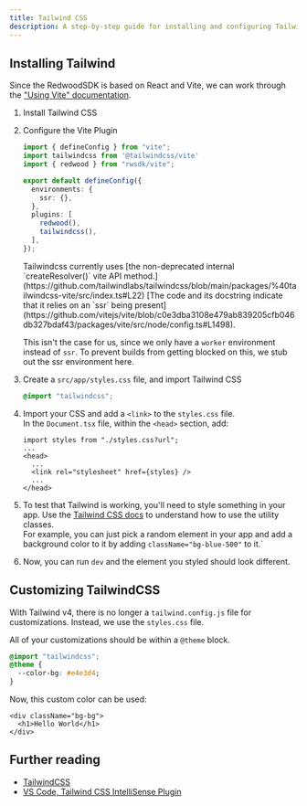 ```yaml
---
title: Tailwind CSS
description: A step-by-step guide for installing and configuring Tailwind CSS v4 in Redwood SDK projects, including customization options and font integration techniques.
---
```




## Installing Tailwind

Since the RedwoodSDK is based on React and Vite, we can work through the ["Using Vite" documentation](https://tailwindcss.com/docs/installation/using-vite).

<Steps>

1. Install Tailwind CSS
    <PackageManagers
      pkg="tailwindcss @tailwindcss/vite"
    />

2. Configure the Vite Plugin
    ```ts ins="import tailwindcss from '@tailwindcss/vite'" ins="tailwindcss()," {3, 12} ins={7-9} title="vite.config.mts"
    import { defineConfig } from "vite";
    import tailwindcss from '@tailwindcss/vite'
    import { redwood } from "rwsdk/vite";

    export default defineConfig({
      environments: {
        ssr: {},
      },
      plugins: [
        redwood(),
        tailwindcss(),
      ],
    });
    ```

    <Aside type="note" title="Environment Configuration">
    Tailwindcss currently uses [the non-deprecated internal `createResolver()` vite API method.](https://github.com/tailwindlabs/tailwindcss/blob/main/packages/%40tailwindcss-vite/src/index.ts#L22) [The code and its docstring indicate that it relies on an `ssr` being present](https://github.com/vitejs/vite/blob/c0e3dba3108e479ab839205cfb046db327bdaf43/packages/vite/src/node/config.ts#L1498).

    This isn't the case for us, since we only have a `worker` environment instead of `ssr`. To prevent builds from getting blocked on this, we stub out the ssr environment here.
    </Aside>

3. Create a `src/app/styles.css` file, and import Tailwind CSS
    ```css title="src/app/styles.css"
    @import "tailwindcss";
    ```

4. Import your CSS and add a `<link>` to the `styles.css` file.<br />
    In the `Document.tsx` file, within the `<head>` section, add:

    ```tsx title="src/app/Document.tsx" add={1, 5}
    import styles from "./styles.css?url";
    ...
    <head>
      ...
      <link rel="stylesheet" href={styles} />
      ...
    </head>
    ```

5. To test that Tailwind is working, you'll need to style something in your app. Use the <a href="https://tailwindcss.com/docs/styling-with-utility-classes" target="_blank">Tailwind CSS docs</a> to understand how to use the utility classes.<br />
    For example, you can just pick a random element in your app and add a background color to it by adding `className="bg-blue-500"` to it.`

6. Now, you can run `dev` and the element you styled should look different.
    <PackageManagers
      type="run"
      args="dev"
    />

</Steps>

## Customizing TailwindCSS

With Tailwind v4, there is no longer a `tailwind.config.js` file for customizations. Instead, we use the `styles.css` file.

All of your customizations should be within a `@theme` block.

```css
@import "tailwindcss";
@theme {
  --color-bg: #e4e3d4;
}
```

Now, this custom color can be used:

```tsx
<div className="bg-bg">
  <h1>Hello World</h1>
</div>
```

## Further reading

- [TailwindCSS](https://tailwindcss.com/)
- [VS Code, Tailwind CSS IntelliSense Plugin](https://marketplace.visualstudio.com/items?itemName=bradlc.vscode-tailwindcss)
